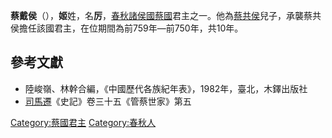 '''蔡戴侯'''（{{bd|？||前750年||catIdx=J}}），'''姬'''姓，名'''厉'''，[[春秋时期|春秋]][[諸侯國|諸侯國]][[蔡國|蔡國]]君主之一。他為[[蔡共侯|蔡共侯]]兒子，承襲蔡共侯擔任該國君主，在位期間為前759年—前750年，共10年。

==參考文獻==
*陸峻嶺、林幹合編，《中國歷代各族紀年表》，1982年，臺北，木鐸出版社
*[[司馬遷|司馬遷]]《史記》卷三十五《管蔡世家》第五

{{start box}}
{{s-before|[[蔡共侯|蔡共侯]]}}
{{s-title|[[春秋时期|春秋]][[蔡國|蔡國]]君主|在位期間前759年—前750年，共10年}}
{{s-after|[[蔡宣侯|蔡宣侯]]}}
{{end box}}
{{蔡國君主}}

[[Category:蔡國君主|Category:蔡國君主]]
[[Category:春秋人|Category:春秋人]]